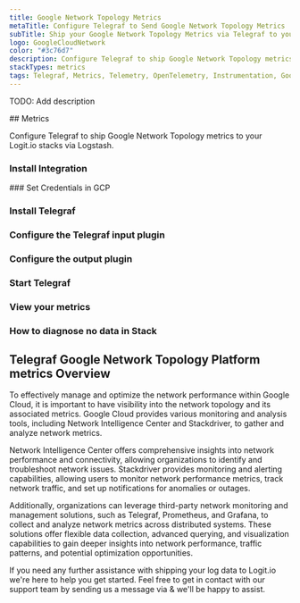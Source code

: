 ```yaml
---
title: Google Network Topology Metrics
metaTitle: Configure Telegraf to Send Google Network Topology Metrics
subTitle: Ship your Google Network Topology Metrics via Telegraf to your Logit.io Stack
logo: GoogleCloudNetwork
color: "#3c76d7"
description: Configure Telegraf to ship Google Network Topology metrics to Logit.io. Get started using our Telegraf Google Network Topology metrics example configuration.
stackTypes: metrics
tags: Telegraf, Metrics, Telemetry, OpenTelemetry, Instrumentation, Google Network Topology, Cloud Networking
---
```


TODO: Add description

<Steps>
  ## Metrics

  Configure Telegraf to ship Google Network Topology metrics to your Logit.io stacks via Logstash.
  
  ### Install Integration
  <InstallIntegration/>
  ### Set Credentials in GCP

  <SetGCPCredentials intro="Google Network Topology refers to the structure and connectivity of the network infrastructure within Google Cloud. It encompasses the arrangement of physical and virtual components, such as data centers, networks, subnets, and routes, that enable the communication and flow of data between different resources and services."/>
  
  ### Install Telegraf

  <InstallTelegraf />

  ### Configure the Telegraf input plugin

  <TelegrafStackDriverInput metric_type="networking.googleapis.com"/>

  ### Configure the output plugin

  <TelegrafOutputPlugin />

  ### Start Telegraf

  <StartTelegraf />

  ### View your metrics
  <LaunchStack stackType="metrics" source="Google_Network_Topology_Metrics_via_Telegraf" utmMedium="metrics" utmCampaign="telegraf-GoogleNetworkTopology-metrics" />

  ### How to diagnose no data in Stack

  <DiagnoseNoData />
</Steps>

## Telegraf Google Network Topology Platform metrics Overview

To effectively manage and optimize the network performance within Google Cloud, it is important to 
have visibility into the network topology and its associated metrics. Google Cloud provides various 
monitoring and analysis tools, including Network Intelligence Center and Stackdriver, to gather and analyze network metrics.

Network Intelligence Center offers comprehensive insights into network performance and connectivity, 
allowing organizations to identify and troubleshoot network issues. Stackdriver provides monitoring 
and alerting capabilities, allowing users to monitor network performance metrics, track network traffic, 
and set up notifications for anomalies or outages.

Additionally, organizations can leverage third-party network monitoring and management solutions, 
such as Telegraf, Prometheus, and Grafana, to collect and analyze network metrics across distributed systems. 
These solutions offer flexible data collection, advanced querying, and visualization capabilities to gain 
deeper insights into network performance, traffic patterns, and potential optimization opportunities.

If you need any further assistance with shipping your log data to Logit.io we're here to help you get started. 
Feel free to get in contact with our support team by sending us a message via <IntercomButton text="live chat" /> & we'll be happy to assist.